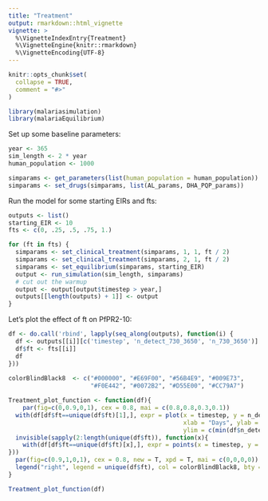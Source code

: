 ```yaml
---
title: "Treatment"
output: rmarkdown::html_vignette
vignette: >
  %\VignetteIndexEntry{Treatment}
  %\VignetteEngine{knitr::rmarkdown}
  %\VignetteEncoding{UTF-8}
---
```


```r
knitr::opts_chunk$set(
  collapse = TRUE,
  comment = "#>"
)
```

```r
library(malariasimulation)
library(malariaEquilibrium)
```

Set up some baseline parameters:

```r
year <- 365
sim_length <- 2 * year
human_population <- 1000

simparams <- get_parameters(list(human_population = human_population))
simparams <- set_drugs(simparams, list(AL_params, DHA_PQP_params))
```

Run the model for some starting EIRs and fts:

```r
outputs <- list()
starting_EIR <- 10
fts <- c(0, .25, .5, .75, 1.)

for (ft in fts) {
  simparams <- set_clinical_treatment(simparams, 1, 1, ft / 2)
  simparams <- set_clinical_treatment(simparams, 2, 1, ft / 2)
  simparams <- set_equilibrium(simparams, starting_EIR)
  output <- run_simulation(sim_length, simparams)
  # cut out the warmup
  output <- output[output$timestep > year,]
  outputs[[length(outputs) + 1]] <- output
}
```

Let's plot the effect of ft on PfPR2-10:

```r
df <- do.call('rbind', lapply(seq_along(outputs), function(i) {
  df <- outputs[[i]][c('timestep', 'n_detect_730_3650', 'n_730_3650')]
  df$ft <- fts[[i]]
  df
}))
    
colorBlindBlack8  <- c("#000000", "#E69F00", "#56B4E9", "#009E73", 
                       "#F0E442", "#0072B2", "#D55E00", "#CC79A7")

Treatment_plot_function <- function(df){
    par(fig=c(0,0.9,0,1), cex = 0.8, mai = c(0.8,0.8,0.3,0.1))
  with(df[df$ft==unique(df$ft)[1],], expr = plot(x = timestep, y = n_detect_730_3650/n_730_3650, type = "l",
                                                 xlab = "Days", ylab = expression(paste(italic(Pf),"PR"[2-10])),
                                                 ylim = c(min(df$n_detect_730_3650/df$n_730_3650),max(df$n_detect_730_3650/df$n_730_3650)), col = colorBlindBlack8[1]))
  invisible(sapply(2:length(unique(df$ft)), function(x){
    with(df[df$ft==unique(df$ft)[x],], expr = points(x = timestep, y = n_detect_730_3650/n_730_3650, type = "l", col = colorBlindBlack8[x]))
}))
  par(fig=c(0.9,1,0,1), cex = 0.8, new = T, xpd = T, mai = c(0,0,0,0))
  legend("right", legend = unique(df$ft), col = colorBlindBlack8, bty = "n", lty = 1, title = "Coverage")
}

Treatment_plot_function(df)
```
